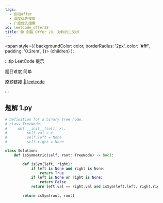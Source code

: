 ```yaml
---
tags:
  - 剑指offer
  - 深度优先搜索
  - 广度优先搜索
id: leetcode_offer28
title: 🟢 剑指 Offer 28. 对称的二叉树
---
```


  <span
    style={{
      backgroundColor: color,
      borderRadius: '2px',
      color: '#fff',
      padding: '0.2rem',
    }}>
    {children}
  </span>
);

:::tip LeetCode 提示

题目难度 <Highlight color="#00b8a3">简单</Highlight>

原题链接 [🔗 leetcode](https://leetcode-cn.com/problems/dui-cheng-de-er-cha-shu-lcof/)

:::



## 题解 1.py

```py
# Definition for a binary tree node.
# class TreeNode:
#     def __init__(self, x):
#         self.val = x
#         self.left = None
#         self.right = None

class Solution:
    def isSymmetric(self, root: TreeNode) -> bool:

        def isSym(left, right):
            if left is None and right is None:
                return True
            if left is None or right is None:
                return False
            return left.val == right.val and isSym(left.left, right.right) and isSym(left.right, right.left)
        
        return isSym(root, root)
```


